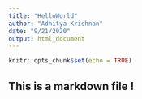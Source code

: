 ```yaml
---
title: "HelloWorld"
author: "Adhitya Krishnan"
date: "9/21/2020"
output: html_document
---
```


```r
knitr::opts_chunk$set(echo = TRUE)
```

## This is a markdown file !


